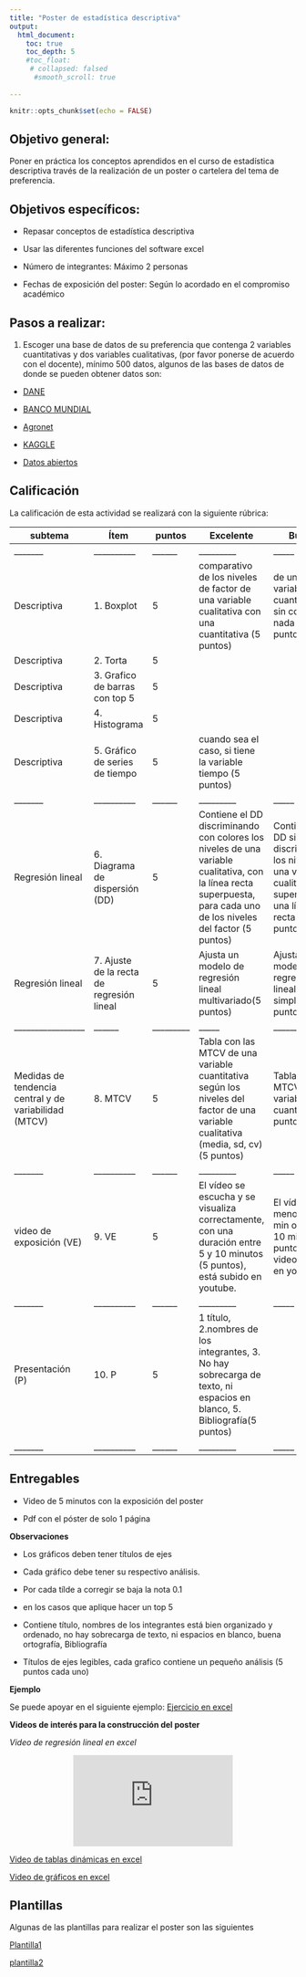 ```yaml
---
title: "Poster de estadística descriptiva"
output:
  html_document:
    toc: true
    toc_depth: 5
    #toc_float:
     # collapsed: falsed
      #smooth_scroll: true
   
---
```


```r
knitr::opts_chunk$set(echo = FALSE)
```

## **Objetivo general:** 

Poner en práctica los conceptos aprendidos en el curso de estadística descriptiva través de la realización de un poster o cartelera del tema de preferencia.

## **Objetivos específicos:**

-	Repasar conceptos de estadística descriptiva

-	Usar las diferentes funciones del software excel

- Número de integrantes: Máximo 2 personas

- Fechas de exposición del poster: Según lo acordado en el compromiso académico

## **Pasos a realizar:**

1. Escoger una base de datos de su preferencia que contenga 2 variables cuantitativas y dos variables cualitativas, (por favor ponerse de acuerdo con el docente), mínimo 500 datos, algunos de las bases de datos de donde se pueden obtener datos son:

- [DANE](https://www.dane.gov.co/index.php/estadisticas-por-tema)

- [BANCO MUNDIAL](https://datos.bancomundial.org/indicador/SH.HIV.0014)

- [Agronet](https://www.agronet.gov.co/estadistica/Paginas/home.aspx) 

- [KAGGLE](https://www.kaggle.com/) 

- [Datos abiertos](https://www.datos.gov.co/) 


## **Calificación**

La calificación de esta actividad se realizará con la siguiente rúbrica:

|subtema|Ítem      |puntos|Excelente|Bueno|Regular|
|-------|----------|------|---------|-----|-------|
|_______|__________|______|_________|_____|_______|
|Descriptiva|1. Boxplot|5|comparativo de los niveles de factor de una variable cualitativa con una cuantitativa (5 puntos) |de una sola variable cuantitativa sin comparar nada (1 punto)  |no lo hace|
|Descriptiva|2. Torta |5| |  |no lo hace|
|Descriptiva|3. Grafico de barras con top 5|5| |  |no lo hace|
|Descriptiva|4. Histograma|5| |  |no lo hace|
|Descriptiva|5. Gráfico de series de tiempo |5|cuando sea el caso, si tiene la variable tiempo (5 puntos) |  |no lo hace|
|_______|__________|______|_________|_____|_______|
|Regresión lineal|6. Diagrama de dispersión (DD)|5|Contiene el DD discriminando con colores los niveles de una variable cualitativa, con la línea recta superpuesta, para cada uno de los niveles del factor (5 puntos)| Contiene el DD sin discriminar los niveles de una variable cualitativa, superpone una línea recta (3 puntos) |Contiene el DD sin línea recta superpuesta(1 punto)|
|Regresión lineal|7. Ajuste de la recta de regresión lineal|5|Ajusta un modelo de regresión lineal multivariado(5 puntos)| Ajusta un modelo de regresión lineal simple(3 puntos)|No ajusta ningún modelo|
|_________________|______|_________|_____|_______|
|Medidas de tendencia central y de variabilidad (MTCV)|8. MTCV|5|Tabla con las MTCV de una variable cuantitativa según los niveles del factor de una variable cualitativa (media, sd, cv)(5 puntos)|Tabla con las MTCV de una variable cuantitativa(2 puntos)|No lo hace (0)|
|_______|__________|______|_________|_____|_______|
|video de exposición (VE)|9. VE| 5|El vídeo se escucha y se visualiza correctamente, con una duración entre 5 y 10 minutos (5 puntos), está subido en youtube. |El vídeo dura menos de 5 min o más de 10 min (2 puntos), video no está en youtube| no entrega video|
|_______|__________|______|_________|_____|_______|
|Presentación (P)|10. P| 5| 1 título, 2.nombres de los integrantes, 3. No hay sobrecarga de texto, ni espacios en blanco, 5. Bibliografía(5 puntos) | |
|_______|__________|______|_________|_____|_______|



## **Entregables**

- Video de 5 minutos con la exposición del poster

- Pdf con el póster de solo 1 página

**Observaciones**

-	Los gráficos deben tener títulos de ejes 

-	Cada gráfico debe tener su respectivo análisis.

-	Por cada tílde a corregir se baja la nota 0.1

- en los casos que aplique hacer un top 5
- Contiene título, nombres de los integrantes está bien organizado y ordenado, no hay sobrecarga de texto, ni espacios en blanco, buena ortografía, Bibliografía

- Títulos de ejes legibles, cada grafico contiene un pequeño análisis (5 puntos cada uno)





**Ejemplo**

Se puede apoyar en el siguiente ejemplo:
[Ejercicio en excel](https://github.com/estadisticaITM/estadisticaITM.github.io/blob/master/PRACTICA.xlsx)

**Videos de interés para la construcción del poster**

*Video de regresión lineal en  excel*

<div style="text-align: center;"><iframe width="280" height="160" src="https://www.youtube.com/embed/nEAvKHStLyU" frameborder="0" allow="accelerometer; autoplay; encrypted-media; gyroscope; picture-in-picture" allowfullscreen></iframe></div>

[Video de tablas dinámicas en excel](https://github.com/estadisticaITM/estadisticaITM.github.io/tree/master/missdata_files)

[Video de gráficos en excel](https://github.com/estadisticaITM/estadisticaITM.github.io/tree/master/pagin2_files)


## **Plantillas**
Algunas de las plantillas para realizar el poster son las siguientes

[Plantilla1](https://github.com/estadisticaITM/repositorioprueba/blob/master/plantilla%20poster.pptx)

[plantilla2](https://github.com/estadisticaITM/repositorioprueba/blob/master/posterzul.pptx)

